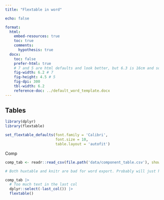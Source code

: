 ```yaml
---
title: "Flextable in word"

echo: false

format:
  html:
    embed-resources: true
    toc: true
    comments:
      hypothesis: true
  docx:
    toc: false
    prefer-html: true
    # 7 and 5 are html defaults and look better, but 6.3 is 16cm and so full-page width in word and usually submissions
    fig-width: 6.2 # 7
    fig-height: 4.5 # 5
    fig-dpi: 300
    tbl-width: 6.2
    reference-doc: ../default_word_template.docx
---
```


## Tables

```r
library(dplyr)
library(flextable)
```

```r
set_flextable_defaults(font.family = 'Calibri',
                       font.size = 10,
                       table.layout = 'autofit')
```

Comp

```r

comp_tab <- readr::read_csv(file.path('data/component_table.csv'), show_col_types = FALSE)

# Both huxtable and knitr are bad for word export. Probably will just have to save CSVs for submission

comp_tab |> 
  # Too much text in the last col
  dplyr::select(-last_col()) |> 
  flextable()
```
